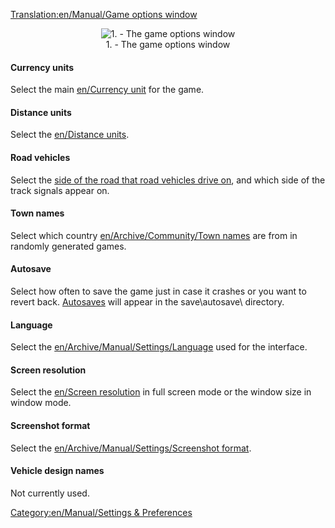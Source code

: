 [[Translation:en/Manual/Game options window]]
<center>[[File:en/Manual html m495be634.png|center|frame|1. - The game options window]]</center>

====Currency units====
Select the main [[en/Currency unit]] for the game.

====Distance units====
Select the [[en/Distance units]].

====Road vehicles====
Select the [[en/Drive side|side of the road that road vehicles drive on]], and which side of the track signals appear on.

====Town names====
Select which country [[en/Archive/Community/Town names]] are from in randomly generated games.

====Autosave====
Select how often to save the game just in case it crashes or you want to revert back. [[en/Archive/Manual/Settings/Autosave|Autosaves]] will appear in the save\autosave\ directory.

====Language====
Select the [[en/Archive/Manual/Settings/Language]] used for the interface.

====Screen resolution====
Select the [[en/Screen resolution]] in full screen mode or the window size in window mode.

====Screenshot format====
Select the [[en/Archive/Manual/Settings/Screenshot format]].

====Vehicle design names====
Not currently used.

[[Category:en/Manual/Settings & Preferences]]